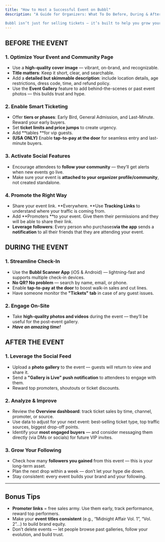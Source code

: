 ```yaml
---
title: "How to Host a Successful Event on Bubbl"
description: "A Guide for Organizers: What To Do Before, During & After your Event

Bubbl isn’t just for selling tickets — it’s built to help you grow your community, drive engagement, and maximize turnout. Here’s how to run an event that truly thrives on Bubbl."
---
```


## BEFORE THE EVENT

### 1. **Optimize Your Event and Community Page**

- Use a **high-quality cover image** — vibrant, on-brand, and recognizable.
- **Title matters**: Keep it short, clear, and searchable.
- Add a **detailed but skimmable description**: include location details, age restrictions, dress code, time, and refund policy.
- Use the **Event Gallery** feature to add behind-the-scenes or past event photos — this builds trust and hype.

### 2. **Enable Smart Ticketing**

- Offer **tiers or phases**: Early Bird, General Admission, and Last-Minute. Reward your early buyers.
- Set **ticket limits and price jumps** to create urgency.
- Add **tables **for vip guests.
- **(USA ONLY)** Enable **tap-to-pay at the door** for seamless entry and last-minute buyers.

### 3. **Activate Social Features**

- Encourage attendees to **follow your community** — they’ll get alerts when new events go live.
- Make sure your event is **attached to your organizer profile/community**, not created standalone.

### 4. **Promote the Right Way**

- Share your event link. **Everywhere. **Use **Tracking Links** to understand where your traffic is coming from. 
- Add **Promoters **to your event. Give them their permissions and they will be able to share their link. 
- **Leverage followers**: Every person who purchases**via the app**  sends a **notification** to all their friends that they are attending your event. 

## DURING THE EVENT

### 1. **Streamline Check-In**

- Use the **Bubbl Scanner App** (iOS & Android) — lightning-fast and supports multiple check-in devices.
- **No QR? No problem** — search by name, email, or phone.
- Enable **tap-to-pay at the door** to boost walk-in sales and cut lines.
- Have someone monitor the **"Tickets" tab** in case of any guest issues.

### 2. **Engage On-Site**

- Take **high-quality photos and videos** during the event — they’ll be useful for the post-event gallery.
- **_Have an amazing time\!_**

## AFTER THE EVENT

### 1. **Leverage the Social Feed**

- Upload a **photo gallery** to the event — guests will return to view and share it.
- Send a **"Gallery is Live" push notification** to attendees to engage with them.
- Reward top promoters, shoutouts or ticket discounts.

### 2. **Analyze & Improve**

- Review the **Overview dashboard**: track ticket sales by time, channel, promoter, or source.
- Use data to adjust for your next event: best-selling ticket type, top traffic sources, biggest drop-off points.
- Identify your **most engaged buyers** — and consider messaging them directly (via DMs or socials) for future VIP invites.

### 3. **Grow Your Following**

- Check how many **followers you gained** from this event — this is your long-term asset.
- Plan the next drop within a week — don’t let your hype die down.
- Stay consistent: every event builds your brand and your following.

---

## Bonus Tips

- **Promoter links** = free sales army. Use them early, track performance, reward top performers.
- Make your **event titles consistent** (e.g., “Midnight Affair Vol. 1”, “Vol. 2”...) to build brand equity.
- Don’t delete events — let people browse past galleries, follow your evolution, and build trust.